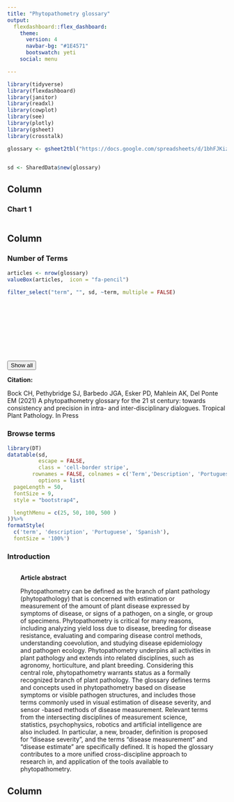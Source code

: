 ```yaml
---
title: "Phytopathometry glossary"
output: 
  flexdashboard::flex_dashboard:
    theme: 
      version: 4
      navbar-bg: "#1E4571"
      bootswatch: yeti
    social: menu

---
```


```r
library(tidyverse)
library(flexdashboard)
library(janitor)
library(readxl)
library(cowplot)
library(see)
library(plotly)
library(gsheet)
library(crosstalk)

glossary <- gsheet2tbl("https://docs.google.com/spreadsheets/d/1bhFJKizExY5NIHZY2cOLvfuuPFZJAOnjTmkCLh2ylEw/edit?usp=sharing")


sd <- SharedData$new(glossary)

```

Column 
-------------------------------------
    
### Chart 1
    
```r
```


Column 
-------------------------------------
    

    



### Number of Terms

```r
articles <- nrow(glossary)
valueBox(articles,  icon = "fa-pencil")
```


```r
filter_select("term", "", sd, ~term, multiple = FALSE)
```

<br> <br> <br> <br> <br> <br> <br> <br>
<button onClick="history.go(0);">Show all</button>

**Citation:**

Bock CH, Pethybridge SJ, Barbedo JGA, Esker PD, Mahlein AK, Del Ponte EM
(2021) A phytopathometry glossary for the 21 st century: towards
consistency and precision in intra- and inter-disciplinary dialogues.
Tropical Plant Pathology. In Press


### Browse terms



```r
library(DT)
datatable(sd, 
          escape = FALSE,
          class = 'cell-border stripe',
        rownames = FALSE, colnames = c('Term','Description', 'Portuguese', 'Spanish'), 
          options = list(
  pageLength = 50,
  fontSize = 9,
  style = "bootstrap4",

  lengthMenu = c(25, 50, 100, 500 )
))%>%
formatStyle(
  c('term', 'description', 'Portuguese', 'Spanish'),
  fontSize = '100%')

```


### Introduction 

<div style="margin:30px">

**Article abstract**

Phytopathometry can be defined as the branch of plant pathology (phytopathology) that is concerned with estimation or measurement of the amount of plant disease expressed by symptoms of disease, or signs of a pathogen, on a single, or group of specimens. Phytopathometry is critical for many reasons, including analyzing yield loss due to disease, breeding for disease resistance, evaluating and comparing disease control methods, understanding coevolution, and studying disease epidemiology and pathogen ecology. Phytopathometry underpins all activities in plant pathology and extends into related disciplines, such as agronomy, horticulture, and plant breeding. Considering this central role, phytopathometry warrants status as a formally recognized branch of plant pathology. The glossary defines terms and concepts used in phytopathometry based on disease symptoms or visible pathogen structures, and includes those terms commonly used in visual estimation of disease severity, and sensor -based methods of disease measurement. Relevant terms from the intersecting disciplines of measurement science, statistics, psychophysics, robotics and artificial intelligence are also included. In particular, a new, broader, definition is proposed for “disease severity”, and the terms “disease measurement” and “disease estimate” are specifically defined. It is hoped the glossary contributes to a more unified cross-discipline approach to research in, and application of the tools available to phytopathometry. 

</div>


Column 
-------------------------------------
    
